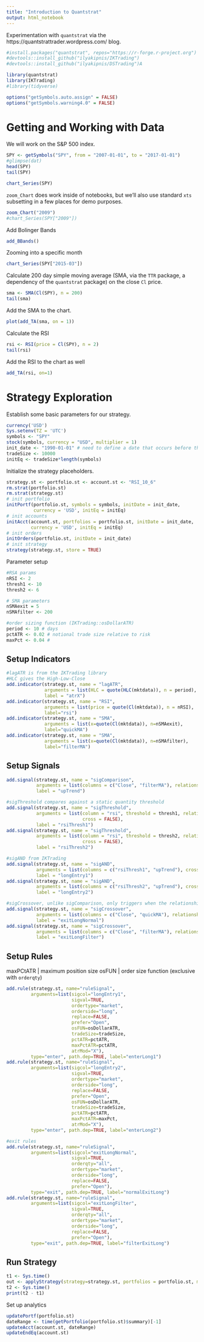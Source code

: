 ```yaml
---
title: "Introduction to Quantstrat"
output: html_notebook
---
```


Experimentation with `quantstrat` via the https://quantstrattrader.wordpress.com/ 
blog.

```r
#install.packages("quantstrat", repos="https://r-forge.r-project.org")
#devtools::install_github("ilyakipnis/IKTrading")
#devtools::install_github("ilyakipnis/DSTrading")A

library(quantstrat)
library(IKTrading)
#library(tidyverse)

options("getSymbols.auto.assign" = FALSE)
options("getSymbols.warning4.0" = FALSE)

```

# Getting and Working with Data

We will work on the S&P 500 index.

```r
SPY <- getSymbols("SPY", from = "2007-01-01", to = "2017-01-01")
#glimpse(dat)
head(SPY)
tail(SPY)
```
```r
chart_Series(SPY)
```

`zoom_Chart` does work inside of notebooks, but we'll also use standard 
`xts` subsetting in a few places for demo purposes.
```r
zoom_Chart("2009")
#chart_Series(SPY["2009"])
```
Add Bolinger Bands
```r
add_BBands()
```

Zooming into a specific month
```r
chart_Series(SPY["2015-03"])
```

Calculate 200 day simple moving average (SMA, via the `TTR` package, a 
dependency of the `quantstrat` package) on the close `Cl` price.

```r
sma <- SMA(Cl(SPY), n = 200)
tail(sma)
```

Add the SMA to the chart.
```r
plot(add_TA(sma, on = 1))
```

Calculate the RSI
```r
rsi <- RSI(price = Cl(SPY), n = 2)
tail(rsi)
```

Add the RSI to the chart as well
```r
add_TA(rsi, on=1)
```

# Strategy Exploration

Establish some basic parameters for our strategy.

```r
currency('USD')  
Sys.setenv(TZ = 'UTC')
symbols <- "SPY"
stock(symbols, currency = "USD", multiplier = 1)
init_date <- "1990-01-01" # need to define a date that occurs before the earlist point in our data set
tradeSize <- 10000
initEq <- tradeSize*length(symbols)

```

Initialize the strategy placeholders.

```r
strategy.st <- portfolio.st <- account.st <- "RSI_10_6"
rm.strat(portfolio.st)
rm.strat(strategy.st)
# init portfolio
initPortf(portfolio.st, symbols = symbols, initDate = init_date, 
          currency = 'USD', initEq = initEq)
# init accounts
initAcct(account.st, portfolios = portfolio.st, initDate = init_date, 
         currency = 'USD', initEq = initEq)
# init orders
initOrders(portfolio.st, initDate = init_date)
# init strategy
strategy(strategy.st, store = TRUE)
```

Parameter setup
```r
#RSA params
nRSI <- 2
thresh1 <- 10
thresh2 <- 6

# SMA parameters
nSMAexit = 5
nSMAfilter <- 200

#order sizing function (IKTrading::osDollarATR)
period <- 10 # days
pctATR <- 0.02 # notional trade size relative to risk
maxPct <- 0.04 # 
```

## Setup Indicators
```r
#lagATR is from the IKTrading library
#HLC gives the High-Low-Close
add.indicator(strategy.st, name = "lagATR", 
              arguments = list(HLC = quote(HLC(mktdata)), n = period),
              label = "atrX")
add.indicator(strategy.st, name = "RSI", 
              arguments = list(price = quote(Cl(mktdata)), n = nRSI),
              label="rsi")
add.indicator(strategy.st, name = "SMA", 
              arguments = list(x=quote(Cl(mktdata)), n=nSMAexit),
              label="quickMA")
add.indicator(strategy.st, name = "SMA", 
              arguments = list(x=quote(Cl(mktdata)), n=nSMAfilter),
              label="filterMA")
```
## Setup Signals

```r
add.signal(strategy.st, name = "sigComparison",
           arguments = list(columns = c("Close", "filterMA"), relationship = "gt"),
           label = "upTrend")

#sigThreshold compares against a static quantity threshold
add.signal(strategy.st, name = "sigThreshold",
           arguments = list(column = "rsi", threshold = thresh1, relationship = "lt", 
                            cross = FALSE),
           label = "rsiThresh1")
add.signal(strategy.st, name = "sigThreshold",
           arguments = list(column = "rsi", threshold = thresh2, relationship = "lt", 
                            cross = FALSE),
           label = "rsiThresh2")

#sigAND from IKTrading
add.signal(strategy.st, name = "sigAND",
           arguments = list(columns = c("rsiThresh1", "upTrend"), cross = TRUE),
           label = "longEntry1")
add.signal(strategy.st, name = "sigAND",
           arguments = list(columns = c("rsiThresh2", "upTrend"), cross = TRUE),
           label = "longEntry2")

#sigCrossover, unlike sigComparison, only triggers when the relationship goes from FALSE to TRUE
add.signal(strategy.st, name = "sigCrossover",
           arguments = list(columns = c("Close", "quickMA"), relationship = "gt"),
           label = "exitLongNormal")
add.signal(strategy.st, name = "sigCrossover",
           arguments = list(columns = c("Close", "filterMA"), relationship = "lt"),
           label = "exitLongFilter")
```

## Setup Rules

maxPCtATR | maximum position size
osFUN     | order size function (exclusive with `orderqty`)

```r

add.rule(strategy.st, name="ruleSignal",
         arguments=list(sigcol="longEntry1",
                        sigval=TRUE,
                        ordertype="market",
                        orderside="long",
                        replace=FALSE,
                        prefer="Open",
                        osFUN=osDollarATR,
                        tradeSize=tradeSize,
                        pctATR=pctATR,
                        maxPctATR=pctATR,
                        atrMod="X"),
         type="enter", path.dep=TRUE, label="enterLong1")
add.rule(strategy.st, name="ruleSignal",
         arguments=list(sigcol="longEntry2",
                        sigval=TRUE,
                        ordertype="market",
                        orderside="long",
                        replace=FALSE,
                        prefer="Open",
                        osFUN=osDollarATR,
                        tradeSize=tradeSize,
                        pctATR=pctATR,
                        maxPctATR=maxPct,
                        atrMod="X"),
         type="enter", path.dep=TRUE, label="enterLong2")

#exit rules
add.rule(strategy.st, name="ruleSignal",
         arguments=list(sigcol="exitLongNormal",
                        sigval=TRUE,
                        orderqty="all",
                        ordertype="market",
                        orderside="long",
                        replace=FALSE,
                        prefer="Open"),
         type="exit", path.dep=TRUE, label="normalExitLong")
add.rule(strategy.st, name="ruleSignal",
         arguments=list(sigcol="exitLongFilter",
                        sigval=TRUE,
                        orderqty="all",
                        ordertype="market",
                        orderside="long",
                        replace=FALSE,
                        prefer="Open"),
         type="exit", path.dep=TRUE, label="filterExitLong")
```
## Run Strategy
```r
t1 <- Sys.time()
out <- applyStrategy(strategy=strategy.st, portfolios = portfolio.st, mktdata = SPY)
t2 <- Sys.time()
print(t2 - t1)
```

Set up analytics
```r
updatePortf(portfolio.st)
dateRange <- time(getPortfolio(portfolio.st)$summary)[-1]
updateAcct(account.st, dateRange)
updateEndEq(account.st)

```


